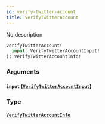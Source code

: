 ```yaml
---
id: verify-twitter-account
title: verifyTwitterAccount
---
```



No description

```graphql
verifyTwitterAccount(
  input: VerifyTwitterAccountInput!
): VerifyTwitterAccountInfo!
```


### Arguments

#### `input` ([`VerifyTwitterAccountInput`](../../references/inputs/verify-twitter-account-input))




### Type

#### [`VerifyTwitterAccountInfo`](../../references/objects/verify-twitter-account-info) 






